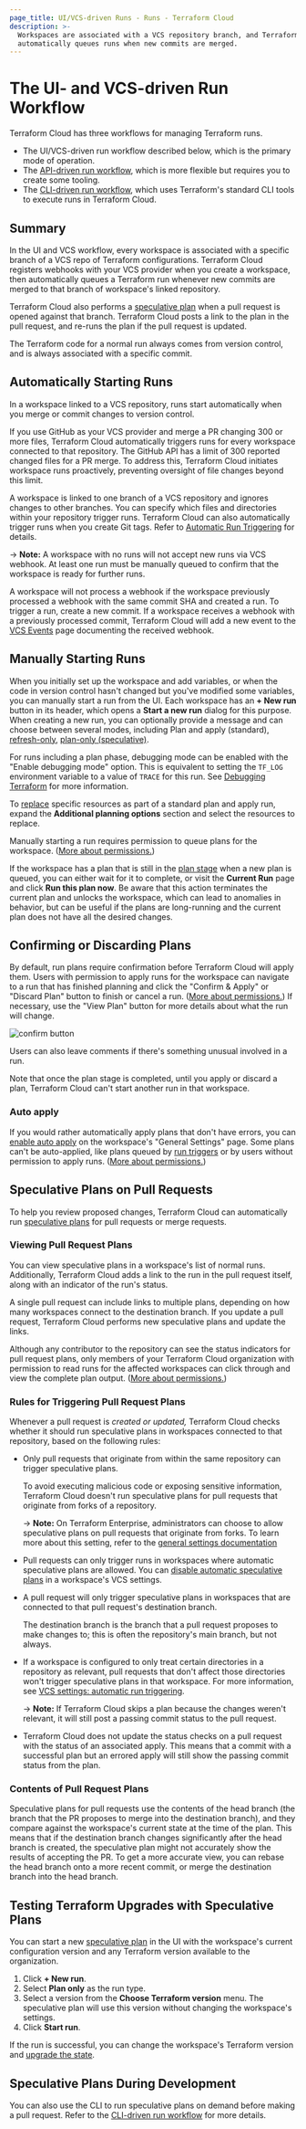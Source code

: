 ```yaml
---
page_title: UI/VCS-driven Runs - Runs - Terraform Cloud
description: >-
  Workspaces are associated with a VCS repository branch, and Terraform Cloud
  automatically queues runs when new commits are merged.
---
```


# The UI- and VCS-driven Run Workflow

Terraform Cloud has three workflows for managing Terraform runs.

- The UI/VCS-driven run workflow described below, which is the primary mode of operation.
- The [API-driven run workflow](/terraform/cloud-docs/run/api), which is more flexible but requires you to create some tooling.
- The [CLI-driven run workflow](/terraform/cloud-docs/run/cli), which uses Terraform's standard CLI tools to execute runs in Terraform Cloud.

## Summary

In the UI and VCS workflow, every workspace is associated with a specific branch of a VCS repo of Terraform configurations. Terraform Cloud registers webhooks with your VCS provider when you create a workspace, then automatically queues a Terraform run whenever new commits are merged to that branch of workspace's linked repository.

Terraform Cloud also performs a [speculative plan][] when a pull request is opened against that branch. Terraform Cloud posts a link to the plan in the pull request, and re-runs the plan if the pull request is updated.

[speculative plan]: /terraform/cloud-docs/run/remote-operations#speculative-plans

The Terraform code for a normal run always comes from version control, and is always associated with a specific commit.

## Automatically Starting Runs

In a workspace linked to a VCS repository, runs start automatically when you merge or commit changes to version control.

If you use GitHub as your VCS provider and merge a PR changing 300 or more files, Terraform Cloud automatically triggers runs for every workspace connected to that repository. The GitHub API has a limit of 300 reported changed files for a PR merge. To address this, Terraform Cloud initiates workspace runs proactively, preventing oversight of file changes beyond this limit.

A workspace is linked to one branch of a VCS repository and ignores changes to other branches. You can specify which files and directories within your repository trigger runs. Terraform Cloud can also automatically trigger runs when you create Git tags. Refer to [Automatic Run Triggering](/terraform/cloud-docs/workspaces/settings/vcs#automatic-run-triggering) for details.

-> **Note:** A workspace with no runs will not accept new runs via VCS webhook. At least one run must be manually queued to confirm that the workspace is ready for further runs.

A workspace will not process a webhook if the workspace previously processed a webhook with the same commit SHA and created a run. To trigger a run, create a new commit. If a workspace receives a webhook with a previously processed commit, Terraform Cloud will add a new event to the [VCS Events](/terraform/cloud-docs/vcs#viewing-events) page documenting the received webhook.

## Manually Starting Runs

When you initially set up the workspace and add variables, or when the code in version control hasn't changed but you've modified some variables, you can manually start a run from the UI. Each workspace has an **+ New run** button in its header, which opens a **Start a new run** dialog for this purpose. When creating a new run, you can optionally provide a message and can choose between several modes, including Plan and apply (standard), [refresh-only](/terraform/cloud-docs/run/modes-and-options#refresh-only-mode), [plan-only (speculative)](/terraform/cloud-docs/run/modes-and-options#refresh-only-mode).

For runs including a plan phase, debugging mode can be enabled with the "Enable debugging mode" option. This is equivalent to setting the `TF_LOG` environment variable to a value of `TRACE` for this run. See [Debugging Terraform](/terraform/internals/debugging) for more information.

To [replace](/terraform/cloud-docs/run/modes-and-options#replacing-selected-resources) specific resources as part of a standard plan and apply run, expand the **Additional planning options** section and select the resources to replace.

Manually starting a run requires permission to queue plans for the workspace. ([More about permissions.](/terraform/cloud-docs/users-teams-organizations/permissions))

[permissions-citation]: #intentionally-unused---keep-for-maintainers

If the workspace has a plan that is still in the [plan stage](/terraform/cloud-docs/run/states#the-plan-stage) when a new plan is queued, you can either wait for it to complete, or visit the **Current Run** page and click **Run this plan now**. Be aware that this action terminates the current plan and unlocks the workspace, which can lead to anomalies in behavior, but can be useful if the plans are long-running and the current plan does not have all the desired changes.

## Confirming or Discarding Plans

By default, run plans require confirmation before Terraform Cloud will apply them. Users with permission to apply runs for the workspace can navigate to a run that has finished planning and click the "Confirm & Apply" or "Discard Plan" button to finish or cancel a run. ([More about permissions.](/terraform/cloud-docs/users-teams-organizations/permissions)) If necessary, use the "View Plan" button for more details about what the run will change.

[permissions-citation]: #intentionally-unused---keep-for-maintainers

![confirm button](/img/docs/runs-confirm.png)

Users can also leave comments if there's something unusual involved in a run.

Note that once the plan stage is completed, until you apply or discard a plan, Terraform Cloud can't start another run in that workspace.

### Auto apply

If you would rather automatically apply plans that don't have errors, you can [enable auto apply](/terraform/cloud-docs/workspaces/settings#auto-apply-and-manual-apply) on the workspace's "General Settings" page. Some plans can't be auto-applied, like plans queued by [run triggers](/terraform/cloud-docs/workspaces/settings/run-triggers) or by users without permission to apply runs. ([More about permissions.](/terraform/cloud-docs/users-teams-organizations/permissions))

[permissions-citation]: #intentionally-unused---keep-for-maintainers

## Speculative Plans on Pull Requests

To help you review proposed changes, Terraform Cloud can automatically run [speculative plans][speculative plan] for pull requests or merge requests.

### Viewing Pull Request Plans

You can view speculative plans in a workspace's list of normal runs. Additionally, Terraform Cloud adds a link to the run in the pull request itself, along with an indicator of the run's status.

A single pull request can include links to multiple plans, depending on how many workspaces connect to the destination branch. If you update a pull request, Terraform Cloud performs new speculative plans and update the links.

Although any contributor to the repository can see the status indicators for pull request plans, only members of your Terraform Cloud organization with permission to read runs for the affected workspaces can click through and view the complete plan output. ([More about permissions.](/terraform/cloud-docs/users-teams-organizations/permissions))

[permissions-citation]: #intentionally-unused---keep-for-maintainers

### Rules for Triggering Pull Request Plans

Whenever a pull request is _created or updated,_ Terraform Cloud checks whether it should run speculative plans in workspaces connected to that repository, based on the following rules:

- Only pull requests that originate from within the same repository can trigger speculative plans.

  To avoid executing malicious code or exposing sensitive information, Terraform Cloud doesn't run speculative plans for pull requests that originate from forks of a repository.

  -> **Note:** On Terraform Enterprise, administrators can choose to allow speculative plans on pull requests that originate from forks. To learn more about this setting, refer to the [general settings documentation](/terraform/enterprise/admin/application/general#allow-speculative-plans-on-pull-requests-from-forks)

- Pull requests can only trigger runs in workspaces where automatic speculative plans are allowed. You can [disable automatic speculative plans](/terraform/cloud-docs/workspaces/settings/vcs#automatic-speculative-plans) in a workspace's VCS settings.

- A pull request will only trigger speculative plans in workspaces that are connected to that pull request's destination branch.

  The destination branch is the branch that a pull request proposes to make changes to; this is often the repository's main branch, but not always.

- If a workspace is configured to only treat certain directories in a repository as relevant, pull requests that don't affect those directories won't trigger speculative plans in that workspace. For more information, see [VCS settings: automatic run triggering](/terraform/cloud-docs/workspaces/settings/vcs#automatic-run-triggering).

  -> **Note:** If Terraform Cloud skips a plan because the changes weren't relevant, it will still post a passing commit status to the pull request.

- Terraform Cloud does not update the status checks on a pull request with the status of an associated apply. This means that a commit with a successful plan but an errored apply will still show the passing commit status from the plan.

### Contents of Pull Request Plans

Speculative plans for pull requests use the contents of the head branch (the branch that the PR proposes to merge into the destination branch), and they compare against the workspace's current state at the time of the plan. This means that if the destination branch changes significantly after the head branch is created, the speculative plan might not accurately show the results of accepting the PR. To get a more accurate view, you can rebase the head branch onto a more recent commit, or merge the destination branch into the head branch.

## Testing Terraform Upgrades with Speculative Plans

You can start a new [speculative plan][speculative plan] in the UI with the workspace's current configuration version and any Terraform version available to the organization.

1. Click **+ New run**.
1. Select **Plan only** as the run type.
1. Select a version from the **Choose Terraform version** menu. The speculative plan will use this version without changing the workspace's settings.
1. Click **Start run**.

If the run is successful, you can change the workspace's Terraform version and [upgrade the state](/terraform/cloud-docs/workspaces/state#upgrading-state).

## Speculative Plans During Development

You can also use the CLI to run speculative plans on demand before making a pull request. Refer to the [CLI-driven run workflow](/terraform/cloud-docs/run/cli#remote-speculative-plans) for more details.
